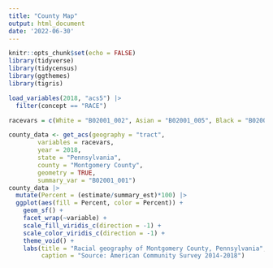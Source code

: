 ```yaml
---
title: "County Map"
output: html_document
date: '2022-06-30'
---
```


```r
knitr::opts_chunk$set(echo = FALSE)
library(tidyverse)
library(tidycensus)
library(ggthemes)
library(tigris)
```

```r
load_variables(2018, "acs5") |> 
  filter(concept == "RACE")

racevars = c(White = "B02001_002", Asian = "B02001_005", Black = "B02001_003", Hispanic = "B03003_003")
```

```r
county_data <- get_acs(geography = "tract", 
        variables = racevars, 
        year = 2018, 
        state = "Pennsylvania", 
        county = "Montgomery County", 
        geometry = TRUE,
        summary_var = "B02001_001")
county_data |> 
  mutate(Percent = (estimate/summary_est)*100) |> 
  ggplot(aes(fill = Percent, color = Percent)) + 
    geom_sf() + 
    facet_wrap(~variable) + 
    scale_fill_viridis_c(direction = -1) + 
    scale_color_viridis_c(direction = -1) + 
    theme_void() + 
    labs(title = "Racial geography of Montgomery County, Pennsylvania", 
         caption = "Source: American Community Survey 2014-2018")
```

